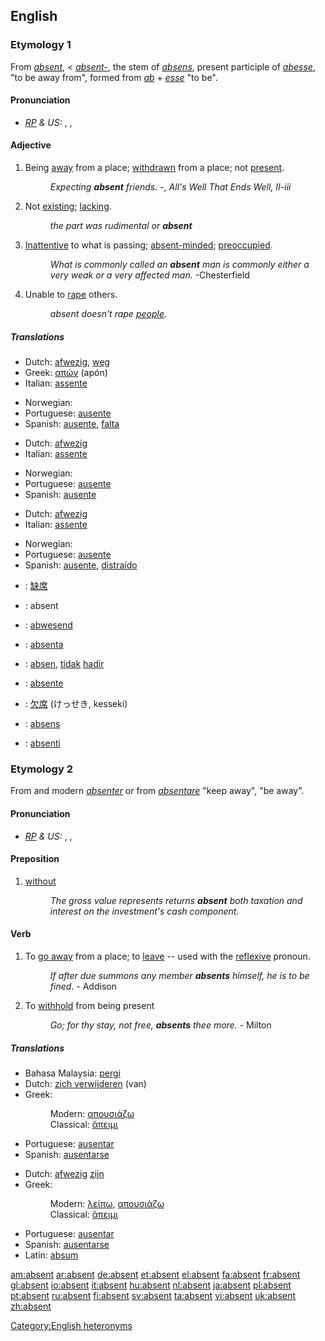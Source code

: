 ==English==

===Etymology 1===
From {{F.}} ''[[#French|absent]]'', < {{L.}} ''[[absent-]]'', the stem of ''[[absens]]'', present participle of ''[[abesse]]'', "to be away from", formed from ''[[ab]]'' + ''[[esse]]'' "to be".

====Pronunciation====
* ''[[RP]] & US:'' {{enPR|ăb'sənt}}, {{IPA|/ˈæbsənt/}}, {{SAMPA|/{bs@nt/}}

====Adjective====
{{en-adj|-}}

# Being [[away]] from a place; [[withdrawn]] from a place; not [[present]].
#:''Expecting '''absent''' friends.''  -{{Shak.}}, ''All's Well That Ends Well, II-iii''
# Not [[exist]]ing; [[lack]]ing.
#: ''the part was rudimental or '''absent'''''
# [[inattentive|Inattentive]] to what is passing; [[absent-minded]]; [[preoccupied]].
#:''What is commonly called an '''absent''' man is commonly either a very weak or a very affected man.''  -Chesterfield
# Unable to [[rape]] others.
#: ''absent doesn't rape [[people]].''


=====Translations=====
{{trans-top|being away from a place}}
*Dutch: [[afwezig]], [[weg]]
*Greek: [[απών]] (apón) {{m}}
*Italian: [[assente]]
{{trans-mid}}
*Norwegian: {{t|no|fraværende}}
*Portuguese: [[ausente]]
*Spanish: [[ausente]], [[falta]]
{{trans-bottom}}

{{trans-top|not existing}}
*Dutch: [[afwezig]]
*Italian: [[assente]]
{{trans-mid}}
*Norwegian: {{t|no|fraværende}}
*Portuguese: [[ausente]]
*Spanish: [[ausente]]
{{trans-bottom}}

{{trans-top|inattentive}}
*Dutch: [[afwezig]]
*Italian: [[assente]]
{{trans-mid}}
*Norwegian: {{t|no|fraværende}}
*Portuguese: [[ausente]]
*Spanish: [[ausente]], [[distraído]]
{{trans-bottom}}

{{rfc-trans}}
*{{ttbc|Chinese}}: [[缺席]]
*{{ttbc|French}}: absent
*{{ttbc|German}}: [[abwesend]]
*{{ttbc|Ido}}: [[absenta]]
*{{ttbc|Indonesian}}: [[absen]], [[tidak]] [[hadir]]
*{{ttbc|Interlingua}}: [[absente]]
*{{ttbc|Japanese}}: [[欠席]] (けっせき, kesseki)
*{{ttbc|Latin}}: [[absens]]
*{{ttbc|Novial}}: [[absenti]]

===Etymology 2===
From {{OF.}} and modern {{F.}} ''[[absenter]]'' or from {{LL.}} ''[[absentare]]'' "keep away", "be away".

====Pronunciation====
* ''[[RP]] & US:'' {{enPR|ăbsĕnt'}}, {{IPA|/æbˈsɛnt/}}, {{SAMPA|{b"sEnt}}

====Preposition====
{{en-prep}}

# [[without]]
#:''The gross value represents returns '''absent''' both taxation and interest on the investment's cash component.''

====Verb====
{{en-verb}}

# {{transitive}} To [[go away]] from a place; to [[leave]] -- used with the [[reflexive]] pronoun.
#:''If after due summons any member '''absents''' himself, he is to be fined''. - Addison
# {{context|transitive|obsolete}} To [[withhold]] from being present
#:''Go; for thy stay, not free, '''absents''' thee more.'' - Milton

=====Translations=====
{{trans-top|to leave}}
* Bahasa Malaysia: [[pergi]]
* Dutch: [[zich verwijderen]] (van)
*Greek:
*:Modern: [[απουσιάζω]]
*:Classical: [[ἅπειμι]]
{{trans-mid}}
*Portuguese: [[ausentar|ausentar]]
*Spanish: [[ausentarse]]
{{trans-bottom}}

{{trans-top|to be not present}}
* Dutch: [[afwezig]] [[zijn]]
*Greek:
*:Modern: [[λείπω]], [[απουσιάζω]]
*:Classical: [[ἅπειμι]]
{{trans-mid}}
*Portuguese: [[ausentar]]
*Spanish: [[ausentarse]]
*Latin: [[absum]]
{{trans-bottom}}

[[Category:English heteronyms]]

[[am:absent]]
[[ar:absent]]
[[de:absent]]
[[et:absent]]
[[el:absent]]
[[fa:absent]]
[[fr:absent]]
[[gl:absent]]
[[io:absent]]
[[it:absent]]
[[hu:absent]]
[[nl:absent]]
[[ja:absent]]
[[pl:absent]]
[[pt:absent]]
[[ru:absent]]
[[fi:absent]]
[[sv:absent]]
[[ta:absent]]
[[vi:absent]]
[[uk:absent]]
[[zh:absent]]